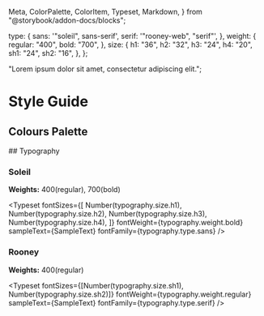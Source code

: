   Meta,
  ColorPalette,
  ColorItem,
  Typeset,
  Markdown,
} from "@storybook/addon-docs/blocks";

<Meta title="Intro/Style Guide" />

  type: {
    sans: '"soleil", sans-serif',
    serif: '"rooney-web", "serif"',
  },
  weight: {
    regular: "400",
    bold: "700",
  },
  size: {
    h1: "36",
    h2: "32",
    h3: "24",
    h4: "20",
    sh1: "24",
    sh2: "16",
  },
};

  "Lorem ipsum dolor sit amet, consectetur adipiscing elit.";

# Style Guide

## Colours Palette

<ColorPalette>
<ColorItem
    title="Primary Brand"
    colors={{ 
            'mustard': '#F2CB50', 
            'light-pink': '#FFBBBE', 
            'primary-blue': '#307CBF', 
            'primary-red': '#E74C3C', 
            'beige': '#F4E9E1', 
            'black': '#231F20' 
        }}
  />
  <ColorItem
    title="Sub Brand"
    subtitle="Student Life"
    colors={{ 
            'mustard': '#F2CB50', 
            'light-pink': '#FFBBBE', 
            'light-blue': '#D3E6EF', 
            'beige': '#F4E9E1', 
            'black': '#231F20' 
        }}
  />
  <ColorItem
    title="Sub Brand"
    subtitle="Student Voice"
    colors={{ 
            'primary-red': '#E74C3C', 
            'voice-orange': '#F2682F', 
            'light-pink': '#FFBBBE', 
            'beige': '#F4E9E1', 
            'black': '#231F20' 
        }}
  />
  <ColorItem
    title="Sub Brand"
    subtitle="Advice & Support"
    colors={{ 
            'primary-blue': '#307CBF', 
            'advice-green': '#00A463', 
            'light-blue': '#D3E6EF', 
            'beige': '#F4E9E1', 
            'black': '#231F20' 
        }}
  />

  </ColorPalette>
## Typography

### Soleil

**Weights:** 400(regular), 700(bold)

<Typeset
  fontSizes={[
    Number(typography.size.h1),
    Number(typography.size.h2),
    Number(typography.size.h3),
    Number(typography.size.h4),
  ]}
  fontWeight={typography.weight.bold}
  sampleText={SampleText}
  fontFamily={typography.type.sans}
/>

### Rooney

**Weights:** 400(regular)

<Typeset
  fontSizes={[Number(typography.size.sh1), Number(typography.size.sh2)]}
  fontWeight={typography.weight.regular}
  sampleText={SampleText}
  fontFamily={typography.type.serif}
/>
